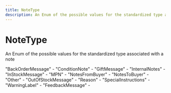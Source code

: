 ```yaml
---
title: NoteType
description: An Enum of the possible values for the standardized type associated with a note
---
```


NoteType
===============================================
An Enum of the possible values for the standardized type associated with a note


<Reference>  
  <Field name="BackOrderMessage">
    <Description>
      "BackOrderMessage" - 
    </Description>
  </Field>
  <Field name="ConditionNote">
    <Description>
      "ConditionNote" - 
    </Description>
  </Field>
  <Field name="GiftMessage">
    <Description>
      "GiftMessage" - 
    </Description>
  </Field>
  <Field name="InternalNotes">
    <Description>
      "InternalNotes" - 
    </Description>
  </Field>
  <Field name="InStockMessage">
    <Description>
      "InStockMessage" - 
    </Description>
  </Field>
  <Field name="MPN">
    <Description>
      "MPN" - 
    </Description>
  </Field>
  <Field name="NotesFromBuyer">
    <Description>
      "NotesFromBuyer" - 
    </Description>
  </Field>
  <Field name="NotesToBuyer">
    <Description>
      "NotesToBuyer" - 
    </Description>
  </Field>
  <Field name="Other">
    <Description>
      "Other" - 
    </Description>
  </Field>
  <Field name="OutOfStockMessage">
    <Description>
      "OutOfStockMessage" - 
    </Description>
  </Field>
  <Field name="Reason">
    <Description>
      "Reason" - 
    </Description>
  </Field>
  <Field name="SpecialInstructions">
    <Description>
      "SpecialInstructions" - 
    </Description>
  </Field>
  <Field name="WarningLabel">
    <Description>
      "WarningLabel" - 
    </Description>
  </Field>
  <Field name="FeedbackMessage">
    <Description>
      "FeedbackMessage" - 
    </Description>
  </Field>
</Reference>